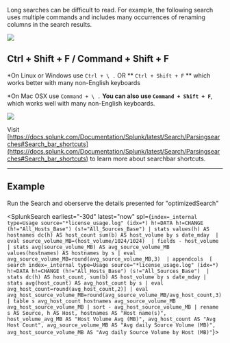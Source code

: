 


Long searches can be difficult to read. For example, the following search uses multiple commands and includes many occurrences of renaming columns in the search results.

![](/static/app/splunk4champions2/images/lab1_task3_howto1.png)

## Ctrl + Shift + F  / Command + Shift + F

*On Linux or Windows use `Ctrl + \ .` OR ** `Ctrl + Shift + F` ** which works better with many non-English keyboards

*On Mac OSX use `Command + \ .`
**You can also use `Command + Shift + F`**, which works well with many non-English keyboards.

![](/static/app/splunk4champions2/images/lab1_task3_howto2.png)

Visit [https://docs.splunk.com/Documentation/Splunk/latest/Search/Parsingsearches#Search_bar_shortcuts](https://docs.splunk.com/Documentation/Splunk/latest/Search/Parsingsearches#Search_bar_shortcuts) to learn more about searchbar shortcuts.

---
## Example 

Run the Search and oberserve the details presented for "optimizedSearch"

<SplunkSearch  earliest="-30d" latest="now" spl={`index=_internal type=Usage source="*license_usage.log" (idx=*) h!=DATA h!=CHANGE (h!="All_Hosts_Base") (s!="All_Sources_Base") | stats values(h) AS hostnames dc(h) AS host_count sum(b) AS host_volume by s date_mday  | eval source_volume_MB=(host_volume/1024/1024)  | fields - host_volume  | stats avg(source_volume_MB) AS avg_source_volume_MB values(hostnames) AS hostnames by s | eval avg_source_volume_MB=round(avg_source_volume_MB,3)  | appendcols  [ search index=_internal type=Usage source="*license_usage.log" (idx=*) h!=DATA h!=CHANGE (h!="All_Hosts_Base") (s!="All_Sources_Base")  | stats dc(h) AS host_count, sum(b) AS host_volume by s date_mday | stats avg(host_count) AS avg_host_count by s | eval avg_host_count=round(avg_host_count,2)] | eval avg_host_source_volume_MB=round(avg_source_volume_MB/avg_host_count,3) | table s avg_host_count hostnames avg_source_volume_MB avg_host_source_volume_MB | sort - avg_host_source_volume_MB | rename s AS Source, h AS Host, hostnames AS "Host name(s)", host_volume_avg_MB AS "Host Volume Avg (MB)", avg_host_count AS "Avg Host Count", avg_source_volume_MB AS "Avg daily Source Volume (MB)", avg_host_source_volume_MB AS "Avg daily Source Volume by Host (MB)"`}>
</SplunkSearch>